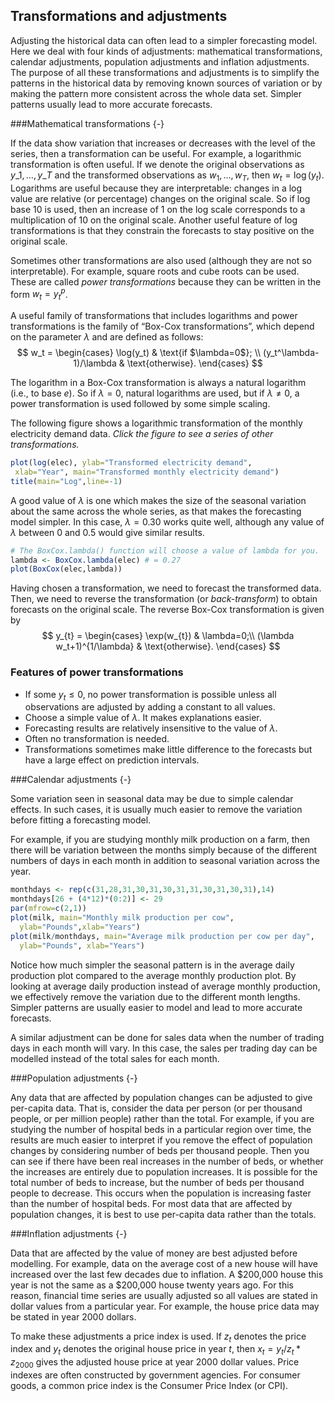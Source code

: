 ## Transformations and adjustments

Adjusting the historical data can often lead to a simpler forecasting model. Here we deal with four kinds of adjustments: mathematical transformations, calendar adjustments, population adjustments and inflation adjustments. The purpose of all these transformations and adjustments is to simplify the patterns in the historical data by removing known sources of variation or by making the pattern more consistent across the whole data set. Simpler patterns usually lead to more accurate forecasts.

###Mathematical transformations {-}

If the data show variation that increases or decreases with the level of the series, then a transformation can be useful. For example, a logarithmic transformation is often useful. If we denote the original observations as $y\_{1},\dots,y\_{T}$ and the transformed observations as $w_{1}, \dots, w_{T}$, then $w_t = \log(y_t)$. Logarithms are useful because they are interpretable: changes in a log value are relative (or percentage) changes on the original scale. So if log base 10 is used, then an increase of 1 on the log scale corresponds to a multiplication of 10 on the original scale. Another useful feature of log transformations is that they constrain the forecasts to stay positive on the original scale.

Sometimes other transformations are also used (although they are not so interpretable). For example, square roots and cube roots can be used. These are called *power transformations* because they can be written in the form $w_{t} = y_{t}^p$.

A useful family of transformations that includes logarithms and power transformations is the family of "Box-Cox transformations", which depend on the parameter $\lambda$ and are defined as follows:
$$ 
w_t  = 
  \begin{cases} 
    \log(y_t) & \text{if $\lambda=0$};  \\ 
    (y_t^\lambda-1)/\lambda & \text{otherwise}. 
  \end{cases}
$$

The logarithm in a Box-Cox transformation is always a natural logarithm (i.e., to base $e$). So if $\lambda=0$, natural logarithms are used, but if $\lambda\ne0$, a power transformation is used followed by some simple scaling.

The following figure shows a logarithmic transformation of the monthly electricity demand data. *Click the figure to see a series of other transformations.*

```r
plot(log(elec), ylab="Transformed electricity demand",
 xlab="Year", main="Transformed monthly electricity demand")
title(main="Log",line=-1)
```

A good value of $\lambda$ is one which makes the size of the seasonal variation about the same across the whole series, as that makes the forecasting model simpler. In this case, $\lambda=0.30$ works quite well, although any value of $\lambda$ between 0 and 0.5 would give similar results.

```r
# The BoxCox.lambda() function will choose a value of lambda for you.
lambda <- BoxCox.lambda(elec) # = 0.27
plot(BoxCox(elec,lambda))
```

Having chosen a transformation, we need to forecast the transformed data. Then, we need to reverse the transformation (or *back-transform*) to obtain forecasts on the original scale. The reverse Box-Cox transformation is given by
$$ 
  y_{t} = 
    \begin{cases} 
      \exp(w_{t}) & \lambda=0;\\ 
      (\lambda w_t+1)^{1/\lambda} & \text{otherwise}.
    \end{cases} 
  $$

### Features of power transformations {-}

-   If some $y_{t}\le0$, no power transformation is possible unless all observations are adjusted by adding a constant to all values.
-   Choose a simple value of $\lambda$. It makes explanations easier.
-   Forecasting results are relatively insensitive to the value of $\lambda$.
-   Often no transformation is needed.
-   Transformations sometimes make little difference to the forecasts but have a large effect on prediction intervals.

###Calendar adjustments {-}

Some variation seen in seasonal data may be due to simple calendar effects. In such cases, it is usually much easier to remove the variation before fitting a forecasting model.

For example, if you are studying monthly milk production on a farm, then there will be variation between the months simply because of the different numbers of days in each month in addition to seasonal variation across the year.

```r
monthdays <- rep(c(31,28,31,30,31,30,31,31,30,31,30,31),14)
monthdays[26 + (4*12)*(0:2)] <- 29
par(mfrow=c(2,1))
plot(milk, main="Monthly milk production per cow",
  ylab="Pounds",xlab="Years")
plot(milk/monthdays, main="Average milk production per cow per day", 
  ylab="Pounds", xlab="Years")
```

Notice how much simpler the seasonal pattern is in the average daily production plot compared to the average monthly production plot. By looking at average daily production instead of average monthly production, we effectively remove the variation due to the different month lengths. Simpler patterns are usually easier to model and lead to more accurate forecasts.

A similar adjustment can be done for sales data when the number of trading days in each month will vary. In this case, the sales per trading day can be modelled instead of the total sales for each month.

###Population adjustments {-}

Any data that are affected by population changes can be adjusted to give per-capita data. That is, consider the data per person (or per thousand people, or per million people) rather than the total. For example, if you are studying the number of hospital beds in a particular region over time, the results are much easier to interpret if you remove the effect of population changes by considering number of beds per thousand people. Then you can see if there have been real increases in the number of beds, or whether the increases are entirely due to population increases. It is possible for the total number of beds to increase, but the number of beds per thousand people to decrease. This occurs when the population is increasing faster than the number of hospital beds. For most data that are affected by population changes, it is best to use per-capita data rather than the totals.

###Inflation adjustments {-}

Data that are affected by the value of money are best adjusted before modelling. For example, data on the average cost of a new house will have increased over the last few decades due to inflation. A \$200,000 house this year is not the same as a \$200,000 house twenty years ago. For this reason, financial time series are usually adjusted so all values are stated in dollar values from a particular year. For example, the house price data may be stated in year 2000 dollars.

To make these adjustments a price index is used. If $z_{t}$ denotes the price index and $y_{t}$ denotes the original house price in year $t$, then $x_{t} = y_{t}/z_{t} * z_{2000}$ gives the adjusted house price at year 2000 dollar values. Price indexes are often constructed by government agencies. For consumer goods, a common price index is the Consumer Price Index (or CPI).

